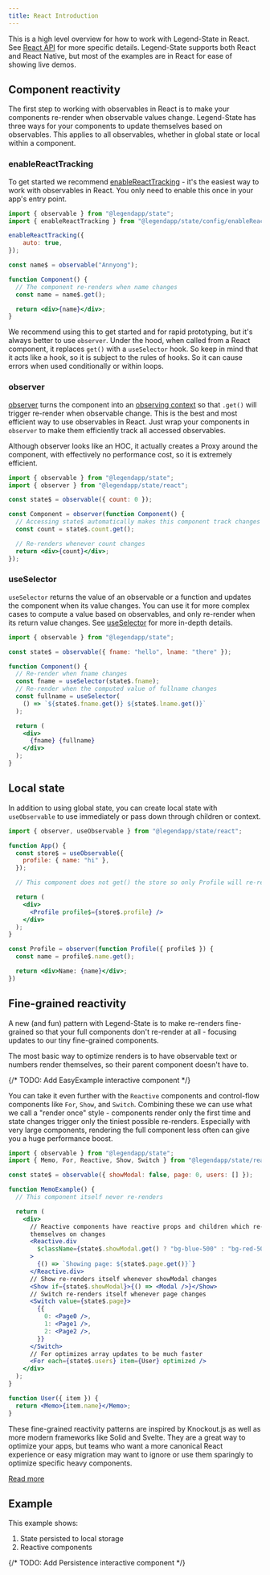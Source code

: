 ```yaml
---
title: React Introduction
---
```



This is a high level overview for how to work with Legend-State in React. See [React API](../react-api) for more specific details. Legend-State supports both React and React Native, but most of the examples are in React for ease of showing live demos.

## Component reactivity

The first step to working with observables in React is to make your components re-render when observable values change. Legend-State has three ways for your components to update themselves based on observables. This applies to all observables, whether in global state or local within a component.

### enableReactTracking

To get started we recommend [enableReactTracking](../../usage/configuring#enablereacttracking) - it's the easiest way to work with observables in React. You only need to enable this once in your app's entry point.

```jsx
import { observable } from "@legendapp/state";
import { enableReactTracking } from "@legendapp/state/config/enableReactTracking";

enableReactTracking({
    auto: true,
});

const name$ = observable("Annyong");

function Component() {
  // The component re-renders when name changes
  const name = name$.get();

  return <div>{name}</div>;
}
```

We recommend using this to get started and for rapid prototyping, but it's always better to use `observer`. Under the hood, when called from a React component, it replaces `get()` with a `useSelector` hook. So keep in mind that it acts like a hook, so it is subject to the rules of hooks. So it can cause errors when used conditionally or within loops.

### observer

[observer](../react-api#observer) turns the component into an [observing context](../reactivity#observing-contexts) so that `.get()` will trigger re-render when observable change. This is the best and most efficient way to use observables in React. Just wrap your components in `observer` to make them efficiently track all accessed observables.

<Callout title="Not an HOC">
Although observer looks like an HOC, it actually creates a Proxy around the component, with effectively no performance cost, so it is extremely efficient.
</Callout>

```jsx
import { observable } from "@legendapp/state";
import { observer } from "@legendapp/state/react";

const state$ = observable({ count: 0 });

const Component = observer(function Component() {
  // Accessing state$ automatically makes this component track changes to re-render
  const count = state$.count.get();

  // Re-renders whenever count changes
  return <div>{count}</div>;
});
```

### useSelector

`useSelector` returns the value of an observable or a function and updates the component when its value changes. You can use it for more complex cases to compute a value based on observables, and only re-render when its return value changes. See [useSelector](../react-api#useselector) for more in-depth details.

```jsx
import { observable } from "@legendapp/state";

const state$ = observable({ fname: "hello", lname: "there" });

function Component() {
  // Re-render when fname changes
  const fname = useSelector(state$.fname);
  // Re-render when the computed value of fullname changes
  const fullname = useSelector(
    () => `${state$.fname.get()} ${state$.lname.get()}`
  );

  return (
    <div>
      {fname} {fullname}
    </div>
  );
}
```

## Local state

In addition to using global state, you can create local state with `useObservable` to use immediately or pass down through children or context.

```jsx
import { observer, useObservable } from "@legendapp/state/react";

function App() {
  const store$ = useObservable({
    profile: { name: "hi" },
  });

  // This component does not get() the store so only Profile will re-render on changes

  return (
    <div>
      <Profile profile$={store$.profile} />
    </div>
  );
}

const Profile = observer(function Profile({ profile$ }) {
  const name = profile$.name.get();

  return <div>Name: {name}</div>;
})
```

## Fine-grained reactivity

A new (and fun) pattern with Legend-State is to make re-renders fine-grained so that your full components don't re-render at all - focusing updates to our tiny fine-grained components.

The most basic way to optimize renders is to have observable text or numbers render themselves, so their parent component doesn't have to.

{/* TODO: Add EasyExample interactive component */}

You can take it even further with the `Reactive` components and control-flow components like `For`, `Show`, and `Switch`. Combining these we can use what we call a "render once" style - components render only the first time and state changes trigger only the tiniest possible re-renders. Especially with very large components, rendering the full component less often can give you a huge performance boost.

```jsx
import { observable } from "@legendapp/state";
import { Memo, For, Reactive, Show, Switch } from "@legendapp/state/react";

const state$ = observable({ showModal: false, page: 0, users: [] });

function MemoExample() {
  // This component itself never re-renders

  return (
    <div>
      // Reactive components have reactive props and children which re-render
      themselves on changes
      <Reactive.div
        $className={state$.showModal.get() ? "bg-blue-500" : "bg-red-500"}
      >
        {() => `Showing page: ${state$.page.get()}`}
      </Reactive.div>
      // Show re-renders itself whenever showModal changes
      <Show if={state$.showModal}>{() => <Modal />}</Show>
      // Switch re-renders itself whenever page changes
      <Switch value={state$.page}>
        {{
          0: <Page0 />,
          1: <Page1 />,
          2: <Page2 />,
        }}
      </Switch>
      // For optimizes array updates to be much faster
      <For each={state$.users} item={User} optimized />
    </div>
  );
}

function User({ item }) {
  return <Memo>{item.name}</Memo>;
}
```

These fine-grained reactivity patterns are inspired by Knockout.js as well as more modern frameworks like Solid and Svelte. They are a great way to optimize your apps, but teams who want a more canonical React experience or easy migration may want to ignore or use them sparingly to optimize specific heavy components.

[Read more](../fine-grained-reactivity)

## Example

This example shows:

1. State persisted to local storage
2. Reactive components

{/* TODO: Add Persistence interactive component */}
